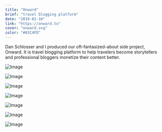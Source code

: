 ```yaml
---
title: "Onward"
brief: "travel blogging platform"
date: "2019-01-10"
link: "https://onward.to"
cover: "onward.svg"
color: "#83C4FD"
---
```


Dan Schlosser and I produced our oft-fantasized-about side project, Onward. It is travel blogging platform to help travelers become storytellers and professional bloggers monetize their content better.

![Image](@/images/projects/onward/onward-dr.png)

![Image](@/images/projects/onward/home-logged-in.png)

![Image](@/images/projects/onward/post.png)

![Image](@/images/projects/onward/ixn-map.gif)

![Image](@/images/projects/onward/ixn-expand.gif)

![Image](@/images/projects/onward/write-tools.png)

![Image](@/images/projects/onward/onward-web-6-dr-buy.png)
